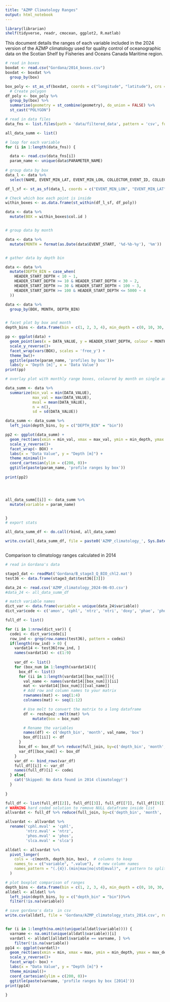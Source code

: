 ```yaml
---
title: "AZMP Climatology Ranges"
output: html_notebook
---
```


```r
library(librarian)
shelf(tidyverse, readr, cmocean, ggplot2, R.matlab)
```

This document details the ranges of each variable included in the 2024 version 
of the AZMP climatology used for quality control of oceanographic data on the 
Scotian Shelf by Fisheries and Oceans Canada Maritime region.


```r
# read in boxes
boxdat <- read.csv("Gordana/2014_boxes.csv")
boxdat <- boxdat %>%
  group_by(box)

box_poly <- st_as_sf(boxdat, coords = c("longitude", "latitude"), crs = 4326)
  # Create polygon
df_poly <- box_poly %>%
  group_by(box) %>%
  summarise(geometry = st_combine(geometry), do_union = FALSE) %>%
  st_cast("POLYGON")

# read in data files
data_fns <- list.files(path = 'data/filtered_data', pattern = 'csv', full.names = TRUE)

all_data_summ <- list()

# loop for each variable
for (i in 1:length(data_fns)) {

  data <- read.csv(data_fns[i])
  param_name <- unique(data$PARAMETER_NAME)
  
# group data by box
data_l <- data %>%
  select(NAME, EVENT_MIN_LAT, EVENT_MIN_LON, COLLECTOR_EVENT_ID, COLLECTOR_SAMPLE_ID)

df_l_sf <- st_as_sf(data_l, coords = c("EVENT_MIN_LON", "EVENT_MIN_LAT"), crs = 4326)

# Check which box each point is inside
within_boxes <- as.data.frame(st_within(df_l_sf, df_poly))

data <- data %>%
  mutate(BOX = within_boxes$col.id )


# group data by month

data <- data %>%
  mutate(MONTH = format(as.Date(data$EVENT_START, '%d-%b-%y'), '%m'))


# gather data by depth bin

data <- data %>%
  mutate(DEPTH_BIN = case_when(
    HEADER_START_DEPTH < 10 ~ 1,
    HEADER_START_DEPTH >= 10 & HEADER_START_DEPTH < 30 ~ 2,
    HEADER_START_DEPTH >= 30 & HEADER_START_DEPTH < 100 ~ 3,
    HEADER_START_DEPTH >= 100 & HEADER_START_DEPTH <= 5000 ~ 4
  ))

data <- data %>%
  group_by(BOX, MONTH, DEPTH_BIN)


# facet plot by box and month
depth_bins <- data.frame(bin = c(1, 2, 3, 4), min_depth = c(0, 10, 30, 100), max_depth = c(10, 30, 100, 5000))

pp <- ggplot(data) +
  geom_point(aes(x = DATA_VALUE, y = HEADER_START_DEPTH, colour = MONTH), shape = 21) +
  scale_y_reverse()+
  facet_wrap(vars(BOX), scales = 'free_y') +
  theme_bw()+
  ggtitle(paste(param_name, 'profiles by box'))+
  labs(y = 'Depth [m]', x = 'Data Value')
print(pp)

# overlay plot with monthly range boxes, coloured by month on single axes

data_summ <- data %>%
  summarize(min_val = min(DATA_VALUE),
            max_val = max(DATA_VALUE),
            mval = mean(DATA_VALUE),
            n = n(),
            sd = sd(DATA_VALUE))

data_summ <- data_summ %>%
  left_join(depth_bins, by = c("DEPTH_BIN" = "bin"))

pp2 <- ggplot(data_summ) +
  geom_rect(aes(xmin = min_val, xmax = max_val, ymin = min_depth, ymax = max_depth), alpha = 0.5) +
  scale_y_reverse()+
  facet_wrap(~ BOX) +
  labs(x = "Data Value", y = "Depth [m]") +
  theme_minimal()+
  coord_cartesian(ylim = c(200, 0))+
  ggtitle(paste(param_name, 'profile ranges by box'))
  
print(pp2)




all_data_summ[[i]] <- data_summ %>%
  mutate(variable = param_name)


}
# export stats

all_data_summ_df <- do.call(rbind, all_data_summ)

write.csv(all_data_summ_df, file = paste0('AZMP_climatology_', Sys.Date(), '.csv'), row.names = FALSE)



```


Comparison to climatology ranges calculated in 2014

```r

# read in Gordana's data

stage3_dat <- readMat('Gordana/B_stage3_Q_BIO_chl2.mat')
test36 <- data.frame(stage3_dat$test36[[3]])

data_24 <- read.csv('AZMP_climatology_2024-06-03.csv')
#data_24 <- all_data_summ_df

# match variable names
dict_var <- data.frame(variable = unique(data_24$variable))
dict_var$code <- c('amon', 'cphl', 'ntrz', 'ntri', 'doxy', 'phae', 'phos', 'psal', 'slca')

full_df <- list()

for (i in 1:nrow(dict_var)) {
  codei <- dict_var$code[i]
  row_ind <- grep(row.names(test36), pattern = codei)
  if(length(row_ind) > 0) {
    vardat14 <- test36[row_ind, ]
    names(vardat14) <- c(1:9)
    
    var_df <- list()
    for (box_num in 1:length(vardat14)){
      box_df <- list()
      for (ii in 1:length(vardat14[[box_num]])){
        val_name <- names(vardat14[[box_num]])[ii]
        mat <- vardat14[[box_num]][[val_name]]
        # Add row and column names to your matrix
        rownames(mat) <- seq(1:4)
        colnames(mat) <- seq(1:12)

        # Use melt to convert the matrix to a long dataframe
        df <- reshape2::melt(mat) %>%
            mutate(box = box_num)

        # Rename the variables
        names(df) <- c('depth_bin', 'month', val_name, 'box')
        box_df[[ii]] <- df
      }
      box_df <- box_df %>% reduce(full_join, by=c('depth_bin', 'month', 'box'))
      var_df[[box_num]] <- box_df
    }
    var_df <- bind_rows(var_df)
    full_df[[i]] <- var_df 
    names(full_df)[i] <- codei
  } else{
    cat('Skipped: No data found in 2014 climatology!')
  }
  
}

full_df <- list(full_df[[2]], full_df[[3]], full_df[[7]], full_df[[9]]) 
# WARNING hard coded solution to remove NULL dataframe inside list
allvardat <- full_df %>% reduce(full_join, by=c('depth_bin', 'month', 'box'))

allvardat <- allvardat %>%
  rename('cphl.mval' = 'cphl',
         'ntrz.mval' = 'ntrz',
         'phos.mval' = 'phos',
         'slca.mval' = 'slca')

alldatl <- allvardat %>%
  pivot_longer(
    cols = -c(month, depth_bin, box),  # columns to keep
    names_to = c("variable", ".value"),  # new column names
    names_pattern = "(.{4}).(min|max|no|std|mval)",  # pattern to split column names
  )

# plot boxplot comparison of ranges
depth_bins <- data.frame(bin = c(1, 2, 3, 4), min_depth = c(0, 10, 30, 100), max_depth = c(10, 30, 100, 5000))
alldatl <- alldatl %>%
  left_join(depth_bins, by = c("depth_bin" = "bin"))%>%
  filter(!is.na(variable))

# save gordana's data  in csv
write.csv(alldatl, file = 'Gordana/AZMP_climatology_stats_2014.csv', row.names = FALSE)


for (i in 1:length(na.omit(unique(alldatl$variable)))) {
  varname <- na.omit(unique(alldatl$variable))[i]
  vardatl <- alldatl[alldatl$variable == varname, ] %>%
    filter(!is.na(variable))
pp14 <- ggplot(vardatl)+
  geom_rect(aes(xmin = min, xmax = max, ymin = min_depth, ymax = max_depth), alpha = 0.5)+
  scale_y_reverse()+
  facet_wrap(~ box) +
  labs(x = "Data Value", y = "Depth [m]") +
  theme_minimal()+
  coord_cartesian(ylim = c(200, 0))+
  ggtitle(paste(varname, 'profile ranges by box [2014]'))
print(pp14)
  
}
  
  

```







